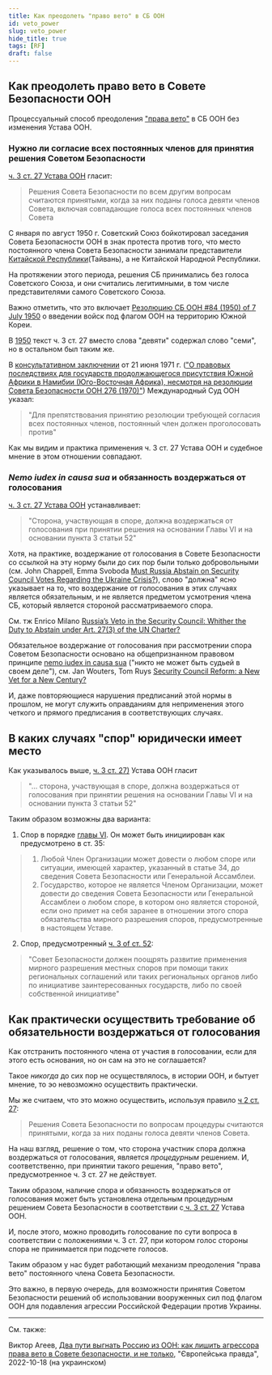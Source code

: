 ```yaml
---
title: Как преодолеть "право вето" в СБ ООН
id: veto_power
slug: veto_power
hide_title: true
tags: [RF]
draft: false 
---
```



## Как преодолеть право вето в Совете Безопасности ООН

Процессуальный способ преодоления ["права вето"](https://ru.wikipedia.org/wiki/%D0%9F%D1%80%D0%B0%D0%B2%D0%BE_%D0%B2%D0%B5%D1%82%D0%BE_%D0%B2_%D0%A1%D0%BE%D0%B2%D0%B5%D1%82%D0%B5_%D0%91%D0%B5%D0%B7%D0%BE%D0%BF%D0%B0%D1%81%D0%BD%D0%BE%D1%81%D1%82%D0%B8_%D0%9E%D0%9E%D0%9D) в СБ ООН без изменения Устава ООН.

<LiteYouTubeEmbed
    id="-yxBcoofvG8"
    title='Виктор Агеев: Процессуальный способ преодоления "права вето" в СБ ООН без изменения Устава ООН'
    noCookie={false}
/>

### Нужно ли согласие всех постоянных членов для принятия решения Советом Безопасности

[ч. 3 ст. 27 Устава ООН](https://www.un.org/ru/about-us/un-charter/chapter-5) гласит:
> Решения Совета Безопасности по всем другим вопросам считаются принятыми, когда за них поданы голоса девяти членов Совета, включая совпадающие голоса всех постоянных членов Совета

С января по август 1950 г. Советский Союз бойкотировал заседания Совета Безопасности ООН в знак протеста против того, что место постоянного члена Совета Безопасности занимали представители [Китайской Республики](https://ru.wikipedia.org/wiki/%D0%9A%D0%B8%D1%82%D0%B0%D0%B9%D1%81%D0%BA%D0%B0%D1%8F_%D0%A0%D0%B5%D1%81%D0%BF%D1%83%D0%B1%D0%BB%D0%B8%D0%BA%D0%B0_(%D0%A2%D0%B0%D0%B9%D0%B2%D0%B0%D0%BD%D1%8C))(Тайвань), а не Китайской Народной Республики.

На протяжении этого периода, решения СБ принимались без голоса Советского Союза, и они считались легитимными, в том числе представителями самого Советского Союза. 

Важно отметить, что это включает [Резолюцию СБ ООН #84 (1950) of 7 July 1950](https://en.wikipedia.org/wiki/United_Nations_Security_Council_Resolution_84) о введении войск под флагом ООН на территорию Южной Кореи. 

В [1950](https://treaties.un.org/doc/publication/ctc/uncharter.pdf) текст ч. 3 ст. 27 вместо слова "девяти" содержал слово "семи", но в остальном был таким же. 

В [консультативном заключении](https://www.icj-cij.org/public/files/case-related/53/053-19710621-ADV-01-00-EN.pdf) от 21 июня 1971 г. (["О правовых последствиях для государств продолжающегося присутствия Южной Африки в Намибии (Юго-Восточная Африка), несмотря на резолюции Совета Безопасности ООН 276 (1970)"](https://www.icj-cij.org/en/case/53)) Международный Суд ООН указал:

> "Для препятствования принятию резолюции требующей согласия всех постоянных членов, постоянный член должен проголосовать против" 

Как мы видим и практика применения ч. 3 ст. 27 Устава ООН и судебное мнение в этом отношении совпадают. 

### *Nemo iudex in causa sua* и обязанность воздержаться от голосования 

[ч. 3 ст. 27 Устава ООН](https://www.un.org/ru/about-us/un-charter/chapter-5) устанавливает:
>  "Сторона, участвующая в споре, должна воздержаться от голосования при принятии решения на основании Главы VI и на основании пункта 3 статьи 52"

Хотя, на практике, воздержание от голосования в Совете Безопасности со ссылкой на эту норму были до сих пор были только добровольными (см. John Chappell, Emma Svoboda [Must Russia Abstain on Security Council Votes Regarding the Ukraine Crisis?](https://www.lawfareblog.com/must-russia-abstain-security-council-votes-regarding-ukraine-crisis)), слово "должна" ясно указывает на то, что воздержание от голосования в этих случаях является обязательным, и не является предметом усмотрения члена СБ, который является стороной рассматриваемого спора. 

См. тж Enrico Milano [Russia’s Veto in the Security Council: Whither the Duty to Abstain under Art. 27(3) of the UN Charter?](https://www.zaoerv.de/75_2015/75_2015_1_a_215_232.pdf) 

Обязательное воздержание от голосования при рассмотрении спора Советом Безопасности основано на общепризнанном правовом принципе [nemo iudex in causa sua](https://en.wikipedia.org/wiki/Nemo_iudex_in_causa_sua) ("никто не может быть судьей в своем деле"), см. Jan Wouters, Tom Ruys [Security Council Reform: a New Vet for a New Century?](https://aei.pitt.edu/8980/1/ep9.pdf#page=16) 

И, даже повторяющиеся нарушения предписаний этой нормы в прошлом, не могут служить оправданиям для неприменения этого четкого и прямого предписания в соответствующих случаях.

## В каких случаях "спор" юридически имеет место 

Как указывалось выше, [ч. 3 ст. 27)](https://www.un.org/ru/about-us/un-charter/chapter-5) Устава ООН гласит 

>  "... сторона, участвующая в споре, должна воздержаться от голосования при принятии решения на основании Главы VI и на основании пункта 3 статьи 52"

Таким образом возможны два варианта: 


1) Спор в порядке [главы VI](https://www.un.org/ru/about-us/un-charter/chapter-6). 
Он может быть инициирован как предусмотрено в ст. 35:
> 1. Любой Член Организации может довести о любом споре или ситуации, имеющей характер, указанный в статье 34, до сведения Совета Безопасности или Генеральной Ассамблеи.
> 2. Государство, которое не является Членом Организации, может довести до сведения Совета Безопасности или Генеральной Ассамблеи о любом споре, в котором оно является стороной, если оно примет на себя заранее в отношении этого спора обязательства мирного разрешения споров, предусмотренные в настоящем Уставе.

2) Спор, предусмотренный [ч. 3 of ст. 52](https://www.un.org/ru/about-us/un-charter/chapter-8):
> "Совет Безопасности должен поощрять развитие применения мирного разрешения местных споров при помощи таких региональных соглашений или таких региональных органов либо по инициативе заинтересованных государств, либо по своей собственной инициативе"

## Как практически осуществить требование об обязательности воздержаться от голосования 

Как отстранить постоянного члена от участия в голосовании, если для этого есть основания, но он сам на это не соглашается? 

Такое *никогда* до сих пор не осуществлялось, в истории ООН, и бытует мнение, то эо невозможно осуществить практически. 

Мы же считаем, что это можно осуществить, используя правило [ч 2 ст. 27](https://www.un.org/ru/about-us/un-charter/chapter-5): 
> Решения Совета Безопасности по вопросам процедуры считаются принятыми, когда за них поданы голоса девяти членов Совета.

На наш взгляд, решение о том, что сторона участник спора должна воздержаться от голосования, является *процедурным* решением. И, соответственно, при принятии такого решения, "право вето", предусмотренное ч. 3 ст. 27 не действует.

Таким образом, наличие спора и обязанность воздержаться от голосования может быть установлена отдельным процедурным решением Совета Безопасности в соответствии с[ ч. 3 ст. 27](https://www.un.org/ru/about-us/un-charter/chapter-5) Устава ООН.

И, после этого, можно проводить голосование по сути вопроса в соответствии с положениями ч. 3 ст. 27, при котором голос стороны спора не принимается при подсчете голосов. 

Таким образом у нас будет работающий механизм преодоления "права вето" постоянного члена Совета Безопасности. 

Это важно, в первую очередь, для возможности принятия Советом Безопасности решений об использовании вооруженных сил под флагом ООН для подавления агрессии Российской Федерации против Украины. 

---

См. также:

Виктор Агеев, [Два пути выгнать Россию из ООН: как лишить агрессора права вето в Совете безопасности, и не только](https://www.eurointegration.com.ua/articles/2022/10/18/7148832/), "Європейська правда", 2022-10-18 (на украинском)